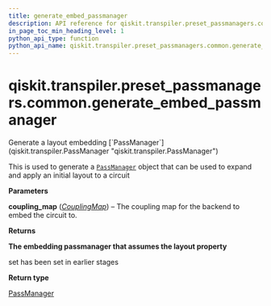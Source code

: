 ```yaml
---
title: generate_embed_passmanager
description: API reference for qiskit.transpiler.preset_passmanagers.common.generate_embed_passmanager
in_page_toc_min_heading_level: 1
python_api_type: function
python_api_name: qiskit.transpiler.preset_passmanagers.common.generate_embed_passmanager
---
```


# qiskit.transpiler.preset\_passmanagers.common.generate\_embed\_passmanager

<Function id="qiskit.transpiler.preset_passmanagers.common.generate_embed_passmanager" github="https://github.com/qiskit/qiskit/tree/stable/0.23/qiskit/transpiler/preset_passmanagers/common.py" signature="generate_embed_passmanager(coupling_map)">
  Generate a layout embedding [`PassManager`](qiskit.transpiler.PassManager "qiskit.transpiler.PassManager")

  This is used to generate a [`PassManager`](qiskit.transpiler.PassManager "qiskit.transpiler.PassManager") object that can be used to expand and apply an initial layout to a circuit

  **Parameters**

  **coupling\_map** ([*CouplingMap*](qiskit.transpiler.CouplingMap "qiskit.transpiler.CouplingMap")) – The coupling map for the backend to embed the circuit to.

  **Returns**

  **The embedding passmanager that assumes the layout property**

  set has been set in earlier stages

  **Return type**

  [PassManager](qiskit.transpiler.PassManager "qiskit.transpiler.PassManager")
</Function>

